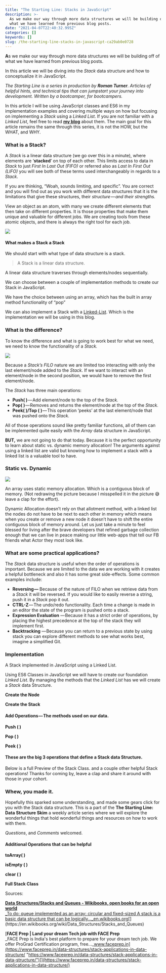 ```yaml
---
title: "The Starting Line: Stacks in JavaScript"
description: >-
  As we make our way through more data structures we will be building off of
  what we have learned from previous blog posts.
date: "2021-04-07T22:40:32.995Z"
categories: []
keywords: []
slug: /the-starting-line-stacks-in-javascript-ca29ab0e0728
---
```


**A**s we make our way through more data structures we will be building off of what we have learned from previous blog posts.

In this article we will be diving into the _Stack_ data structure and how to conceptualize it in JavaScript.

_The Starting Line is a series in production by_ **_Roman Turner_**_. Articles of helpful hints, and technical tips that can jumpstart your journey into development. Written by a bootcamper, for bootcampers._

In this article I will be using JavaScript classes and ES6 in my implementation examples and covering multiple ways on how but focusing on implementing a _Stack_ using a _Linked List_. If you are not familiar with a _Linked List_, feel free to read [**my blog**](https://romanturner.medium.com/the-starting-line-linked-lists-in-javascript-6c5284854ea3) about them. The main goal for this article remains the same through this series, it is not the HOW, but the WHAT, and WHY.

### What is a Stack?

A _Stack_ is a linear data structure (we go over this in a minute), where elements are ‘**stacked**’ on top of each other. This limits access to data in _Stack_ to just _First In Last Out (FIFO)_ or referred also as _Last In First Out (LIFO)_ you will see both of these terms used interchangeably in regards to a _Stack_.

If you are thinking, “Woah, sounds limiting, and specific”. You are correct and you will find out as you work with different data structures that it is the limitations that give these structures, their _structure — and their strengths._

View an object as an atom, with many we create different elements that then take on different properties. It is those properties that make them unique and valuable for different jobs. We are creating tools from these atomic objects, and there is always the right tool for each job.

![](../public/img/1__0gtSWKkIohB3MdsasY13Hg.jpeg)

#### What makes a Stack a Stack

We should start with what type of data structure is a stack.

> A Stack is a linear data structure.

A linear data structure traverses through elements/nodes sequentially.

We can choose between a couple of implementation methods to create our Stack in JavaScript.

We have the choice between using an array, which has the built in array method functionality of “pop”

We can also implement a Stack with a [Linked-List](https://romanturner.medium.com/the-starting-line-linked-lists-in-javascript-6c5284854ea3). Which is the implementation we will be using in this blog.

### What is the difference?

To know the difference and what is going to work best for what we need, we need to know the functionality of a _Stack._

![](../public/img/1____BWLiKNuT0u3blB35dmWcw.jpeg)

Because a _Stack’s FILO_ nature we are limited too interacting with only the last element/node added to the _Stack_. If we want to interact with an element/node in the second position, we would have to remove the first element/node.

The _Stack_ has three main operations:

- **Push( )** — Add element/node to the top of the S*tack.*
- **Pop( )** — Removes and returns the element/node at the top of the _Stack._
- **Peek( )/Top ( )** — This operation ‘peeks’ at the last element/node that was pushed onto the _Stack._

All of those operations sound like pretty familiar functions, all of them can be implemented quite easily with the _Array_ data structure in JavaScript.

**BUT,** we are not going to do that today. Because it is the perfect opportunity to learn about static vs. dynamic memory allocation! The arguments against using a linked list are valid but knowing how to implement a stack with a linked list is a valuable tool to have.

### Static vs. Dynamic

![](../public/img/1__evMOE0LgOf2PiUI16CVoaA.jpeg)

An array uses static memory allocation. Which is a contiguous block of memory. (Not redrawing the picture because I misspelled it in the picture 😅 leave a clap for the effort).

Dynamic Allocation doesn’t rely on that allotment method, with a linked list the nodes do not have to be next to each other in memory which means when you create or remove a new node it doesn’t have to shift the entire contiguous block of memory around. Let us just take a minute to feel blessed for living after the brave developers that refined garbage collection enough that we can live in peace making our little web-apps that tell our FB friends what Actor they most look like.

### What are some practical applications?

The _Stack_ data structure is useful when the order of operations is important. Because we are limited to the data we are working with it creates a helpful bottleneck and also it has some great side-effects. Some common examples include:

- **Reversing —** Because of the nature of FILO when we retrieve data from a _Stack_ it will be reversed. If you would like to easily reverse a string, push it in a _Stack_ pop it out.
- **CTRL-Z** — The undo/redo functionality. Each time a change is made in an editor the state of the program is pushed onto a stack.
- **Expression Evaluation** — Because it has a strict order of operations, by placing the highest precedence at the top of the stack they will implement first.
- **Backtracking** — Because you can return to a previous state by using stack you can explore different methods to see what works best, imagine a simplified Git.

### Implementation

A Stack implemented in JavaScript using a Linked List.

Using ES6 Classes in JavaScript we will have to create our foundation _Linked List_. By managing the methods that the _Linked List_ has we will create a _Stack_ data Structure.

**Create the Node**

**Create the Stack**

#### **Add Operations — The methods used on our data.**

**Push ( )**

**Pop ( )**

**Peek ( )**

#### These are the big 3 operations that define a Stack data Structure.

Below is a full Preview of the Stack Class. and a couple other helpful Stack operations! Thanks for coming by, leave a clap and share it around with those in your cohort.

### Whew, you made it.

Hopefully this sparked some understanding, and made some gears click for you with the Stack data structure. This is a part of the **The Starting Line: Data Structure Skim** a weekly article series where we will explore the wonderful things that hold wonderful things and resources on how to work with them.

_Questions_, and _Comments_ welcomed.

#### Additional Operations that can be helpful

**toArray( )**

**isEmpty ( )**

**clear ( )**

**Full Stack Class**

Sources:

[**Data Structures/Stacks and Queues - Wikibooks, open books for an open world**  
\_To do: queue implemented as an array: circular and fixed-sized A stack is a basic data structure that can be logically…\_en.wikibooks.org](https://en.wikibooks.org/wiki/Data_Structures/Stacks_and_Queues "https://en.wikibooks.org/wiki/Data_Structures/Stacks_and_Queues")[](https://en.wikibooks.org/wiki/Data_Structures/Stacks_and_Queues)

[**FACE Prep | Land your dream Tech job with FACE Prep**  
\_FACE Prep is India's best platform to prepare for your dream tech job. We offer ProGrad Certification program, free…\_www.faceprep.in](https://www.faceprep.in/data-structures/stack-applications-in-data-structure/ "https://www.faceprep.in/data-structures/stack-applications-in-data-structure/")[](https://www.faceprep.in/data-structures/stack-applications-in-data-structure/)
